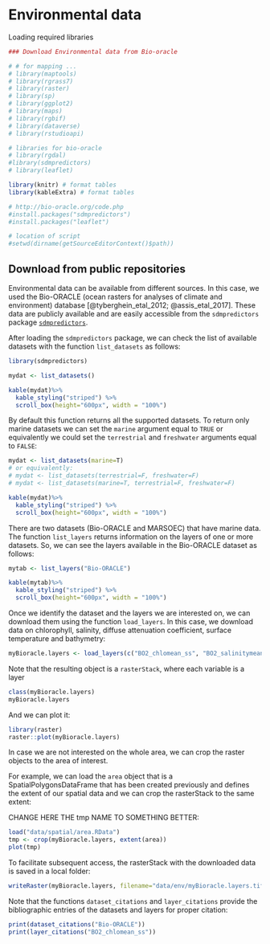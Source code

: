 # Environmental data

Loading required libraries

```r
### Download Environmental data from Bio-oracle

# # for mapping ...
# library(maptools)
# library(rgrass7)
# library(raster)
# library(sp)
# library(ggplot2)
# library(maps)
# library(rgbif)
# library(dataverse)
# library(rstudioapi)

# libraries for bio-oracle
# library(rgdal)
#library(sdmpredictors) 
# library(leaflet)

library(knitr) # format tables
library(kableExtra) # format tables

# http://bio-oracle.org/code.php
#install.packages("sdmpredictors")
#install.packages("leaflet")

# location of script
#setwd(dirname(getSourceEditorContext()$path))
```

## Download from public repositories

Environmental data can be available from different sources. In this case, we used the Bio-ORACLE (ocean
rasters for analyses of climate and environment) database [@tyberghein_etal_2012; @assis_etal_2017]. These data are publicly available and are easily accessible from the `sdmpredictors` package [`sdmpredictors`](https://cran.r-project.org/web/packages/sdmpredictors/index.html). 

After loading the `sdmpredictors` package, we can check the list of available datasets with the function `list_datasets` as follows: 

```r
library(sdmpredictors) 

mydat <- list_datasets()

kable(mydat)%>% 
  kable_styling("striped") %>% 
  scroll_box(height="600px", width = "100%")
```

By default this function returns all the supported datasets. To return only marine datasets we can set the `marine` argument equal to `TRUE` or equivalently we could set the `terrestrial` and `freshwater` arguments equal to `FALSE`:

```r
mydat <- list_datasets(marine=T)
# or equivalently: 
# mydat <- list_datasets(terrestrial=F, freshwater=F)
# mydat <- list_datasets(marine=T, terrestrial=F, freshwater=F)

kable(mydat)%>% 
  kable_styling("striped") %>% 
  scroll_box(height="600px", width = "100%")
```

There are two datasets (Bio-ORACLE and MARSOEC) that have marine data. The function `list_layers` returns information on the layers of one or more datasets. So, we can see the layers available in the Bio-ORACLE dataset as follows:

```r
mytab <- list_layers("Bio-ORACLE")

kable(mytab)%>% 
  kable_styling("striped") %>% 
  scroll_box(height="600px", width = "100%")
```

Once we identify the dataset and the layers we are interested on, we can download them using the function `load_layers`. In this case, we download data on chlorophyll, salinity, diffuse attenuation coefficient, surface temperature and bathymetry:  

```r
myBioracle.layers <- load_layers(c("BO2_chlomean_ss", "BO2_salinitymean_ss", "BO_damean" ,"BO_sstmean", "BO_bathymean")) 
```

Note that the resulting object is a `rasterStack`, where each variable is a layer

```r
class(myBioracle.layers)
myBioracle.layers
``` 

And we can plot it:

```r
library(raster)
raster::plot(myBioracle.layers)
```

In case we are not interested on the whole area, we can crop the raster objects to the area of interest. 

For example, we can load the `area` object that is a SpatialPolygonsDataFrame that has been created previously and defines the extent of our spatial data and we can crop the rasterStack to the same extent:

CHANGE HERE THE tmp NAME TO SOMETHING BETTER:

```r
load("data/spatial/area.RData")
tmp <- crop(myBioracle.layers, extent(area))
plot(tmp)
```

To facilitate subsequent access, the rasterStack with the downloaded data is saved in a local folder: 

```r
writeRaster(myBioracle.layers, filename="data/env/myBioracle.layers.tif", options="INTERLEAVE=BAND", overwrite=TRUE)
```

Note that the functions `dataset_citations` and `layer_citations` provide the bibliographic entries of the datasets and layers for proper citation:

```r
print(dataset_citations("Bio-ORACLE"))
print(layer_citations("BO2_chlomean_ss"))
```



